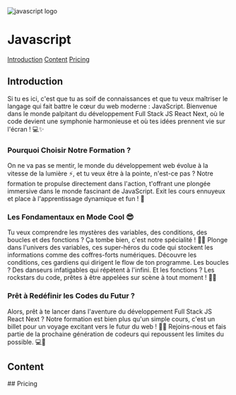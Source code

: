 <div className="w-full p-5 flex flex-col justify-center items-center gap-5">
  <img
    className="w-1/6 rounded-2xl"
    alt="javascript logo"
    src="/courses/javascript.png"
  />
  <h1 className="text-aliceblue font-mono text-3xl font-mono">Javascript</h1>
</div>

[Introduction](#introduction)
[Content](#content)
[Pricing](#pricing)

## Introduction

Si tu es ici, c'est que tu as soif de connaissances et que tu veux maîtriser le langage qui fait battre le cœur du web moderne : JavaScript. Bienvenue dans le monde palpitant du développement Full Stack JS React Next, où le code devient une symphonie harmonieuse et où tes idées prennent vie sur l'écran ! 💻✨

### Pourquoi Choisir Notre Formation ?

On ne va pas se mentir, le monde du développement web évolue à la vitesse de la lumière ⚡, et tu veux être à la pointe, n'est-ce pas ? Notre formation te propulse directement dans l'action, t'offrant une plongée immersive dans le monde fascinant de JavaScript. Exit les cours ennuyeux et place à l'apprentissage dynamique et fun ! 🚀
### Les Fondamentaux en Mode Cool 😎

Tu veux comprendre les mystères des variables, des conditions, des boucles et des fonctions ? Ça tombe bien, c'est notre spécialité ! 🕵️‍♂️ Plonge dans l'univers des variables, ces super-héros du code qui stockent les informations comme des coffres-forts numériques. Découvre les conditions, ces gardiens qui dirigent le flow de ton programme. Les boucles ? Des danseurs infatigables qui répètent à l'infini. Et les fonctions ? Les rockstars du code, prêtes à être appelées sur scène à tout moment ! 🎸🤘

### Prêt à Redéfinir les Codes du Futur ?

Alors, prêt à te lancer dans l'aventure du développement Full Stack JS React Next ? Notre formation est bien plus qu'un simple cours, c'est un billet pour un voyage excitant vers le futur du web ! 🚀✨ Rejoins-nous et fais partie de la prochaine génération de codeurs qui repoussent les limites du possible. 💻🌈

## Content

<CourseContent subject="javascript" />
## Pricing
<JavascriptPricing />
